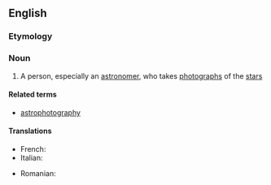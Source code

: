 ==English==

===Etymology===
{{prefix|en|astro|photographer}}

===Noun===
{{en-noun}}

# {{lb|en|astronomy|photography}} A person, especially an [[astronomer]], who takes [[photograph]]s of the [[star]]s

====Related terms====
* [[astrophotography]]

====Translations====
{{trans-top}}
* French: {{t+|fr|astrophotographe|m|f}}
* Italian: {{t|it|astrofotografo|m}}
{{trans-mid}}
* Romanian: {{t|ro|astrofotograf|m}}
{{trans-bottom}}